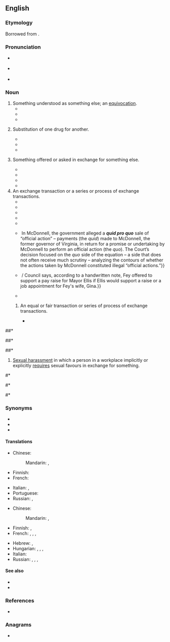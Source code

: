 ==English==
{{was wotd|2009|August|17}}

===Etymology===
Borrowed from {{bor|en|la|[[quid]] [[prō]] [[quō]]|lit=something for something}}.

===Pronunciation===
* {{a|UK}} {{IPA|en|/ˌkwɪd.pɹəʊˈkwəʊ/}}
* {{a|US}} {{IPA|en|/ˌkwɪd.pɹoʊˈkwoʊ/}}
* {{audio|en|en-au-quid pro quo.ogg|Audio (AU)}}

===Noun===
{{en-noun|quae pro quibus|quid pro quibus|quid pro quos}}

# Something understood as something else; an [[equivocation]].
#* {{quote-book|en|year=1844|by={{w|Arthur Schopenhauer}}|type=translation|author=[[s:Author:Richard Burdon Haldane|Richard Burdon Haldane]]|title=[[s:The World as Will and Representation/First Book|''The World as Will and Representation'', 2nd edition, first book]]|section=13|passage=The misunderstanding of the word or the '''quid pro quo''' is the unintentional pun, and is related to it exactly as folly is to wit.}}
#* {{quote-book|en|year=1912|by={{w|Fyodor Dostoevsky}}| type=translation| author=[[s:Constance Garnett|Constance Garnett]]| title=[[s:The Brothers Karamazov/Book V/Chapter 5|The Brothers Karamazov]]| section=part II, book V, chapter 5| passage=&ldquo;Is it simply a wild fantasy, or a mistake on the part of the old man &mdash; some impossible '''quid pro quo'''?&rdquo;}}
#* {{quote-book|en|year=1982 |title=Esthetics of Music |author=Carl Dahlhaus|page=52 |passage=His argument was formulated, not without reason, as a paradox, a '''quid pro quo''' of opposing concepts: form is declared to be content, thus its own opposite.}}
# {{lb|en|historical}} Substitution of one drug for another.
#* {{quote-book|en| title={{w|Anatomy of Melancholy}}| author={{w|Robert Burton}}| year=1621-51| passage=a knave Apothecary that administers the Physick, and makes the medicine, may doe infinite harme, by his old obsolete doses, adulterine druggs, bad mixtures, '''''quid pro quo'''', etc.}}
#* {{quote-book|en|title=Outlines of the History of Medicine and the Medical Profession| author=Johann Hermann Baas, ‎Henry Ebenezer Handerson| year=1889| page=263| passage=Nicholas [Praepositus] was also the author of a "'''Quid pro Quo'''", that is an alphabetically arranged catalogue of equivalent drugs, capable of replacing each other, when for any reason one or the other drug was wanting}}
#* {{quote-journal|en|journal=Druggists Circular| volume=61| page=188| year=1917| title=History of Substitutes and Substitution| author=Otto Raubenheimer| passage=Was it not Claudius Galenus (130-200 A. D.), the great Roman physician-pharmacist, who was about the very first to prepare a lengthy list of drugs, '''quid pro quo''', a list which remained in use until about the sixteenth century?}}
# {{lb|en|especially||legal}} Something offered or asked in exchange for something else.
#* {{quote-book|en|year=2002|author=Barry G. Silverman|title=[[s:Sklar v. Commissioner of Internal Revenue - Concurrence by Judge Silverman (2002)|Sklar v. Commissioner of Internal Revenue - Concurrence by Judge Silverman (2002)]]| passage=Section 170 states that '''quid pro quo''' donations, for which a taxpayer receives something in return, are not deductible.}}
#* {{quote-journal|en|year=2007| author=Associated Press| title=Iran to release 15 British sailors| journal=China Daily| passage=Britain, which said its crew was in Iraqi waters when seized, insists it never offered a '''quid pro quo''', either, instead relying on quiet diplomacy.}}
#* {{quote-journal|en|title=What Mercedes buy-out of Brawn could mean| journal=BBC Sport| author=Andrew Benson| date=16 November 2009| passage=McLaren did not want Mercedes to buy Brawn so when the German company insisted, they demanded a '''quid pro quo''' that, as far as McLaren are concerned, contains all the positives of a Mercedes involvement but none of the negatives.}}
#* {{quote-book|en|year=2014 |title=Nice Girls Don't Get the Corner Office|author=Lois P. Frankel| passage=People don't like to talk about it, but inherent to every relationship there's a '''quid pro quo'''— something that's exchanged in return for something else. The '''quid pro quo''' can be obvious, such as ''I give you a salary and in return I expect you to do a good job'', or more subtly, ''I give you a recommendation and in turn expect you'll help me get my expense check processed faster''. It's an unspoken system of bartering that goes on in relationships. Women aren't very good at capitalizing on the '''quid pro quo'''. Instead, they give away favors and expect little or nothing in return.}}
# An exchange transaction or a series or process of exchange transactions.
#* {{quote-book|en|title=Corporate Welfare Policy and the Welfare State| author=Davita Silfen Glasberg, ‎Daniel L. Skidmore| page=138| year=1997| passage=More importantly, the Chrysler bailout produced a '''quid pro quo''' wherein Congress agreed to pass bank deregulation legislation if banks agreed to convert substantial amounts of Chrysler's debt to equity.}}
#* {{quote-book|en|year=2004|title=The Priest and the Great King: Temple-palace Relations in the Persian Empire| author=Lisbeth S. Fried| page=74| passage=The apparent exception at the Temple of Neith at Sais is likely due to an agreement, a '''quid pro quo''', made with Udjahorresnet, not to a failure to enact the command immediately.}}
#* {{quote-book|en|year=2006|title=Administration of Government Contracts| author=John Cibinic, Jr., ‎Ralph C. Nash, ‎James F. Nagle| page=84| passage=The requisite intent is proved by showing a '''quid pro quo'''—an expectation of a favorable official act in return for the bribe.}}
#* {{quote-journal|en|journal=Forbes| date=Dec 14, 2011| title=Business Networking That Works ... It's Called '''Quid Pro Quo'''| author=Susan T. Spencer| passage=I call it '''quid pro quo''' while other authors have described it as “the art of reciprocity.”}}
#* {{quote-book|en|year=2012 |title=Tax Planning and Compliance for Tax-Exempt Organizations|author=Jody Blazek| passage=Neither the envelope nor the entry form indicated whether a donation was enclosed. Because there was no obligation to pay to enter the sweepstakes, payments voluntarily sent were fully deductible. No '''quid pro quo''' occurred.}}
#* {{quote-journal|en|date=July 13, 2016| title=SCOTUS ''Quid Pro Quo'' Analysis in McDonnell May Broadly Affect Bribery & Insider Trading Prosecutions| journal=Forbes| author=Robert Anello| passage=All are based on the concept of '''''quid pro quo''''', or “this for that” – the exchange of one thing for another.&nbsp;{{...}}&nbsp;In McDonnell, the government alleged a '''''quid pro quo''''' sale of “official action” – payments (the ''quid'') made to McDonnell, the former governor of Virginia, in return for a promise or undertaking by McDonnell to perform an official action (the ''quo''). The Court’s decision focused on the ''quo'' side of the equation – a side that does not often receive much scrutiny – analyzing the contours of whether the actions taken by McDonnell constituted illegal “official actions.”}}
#* {{quote-journal|en|journal=69 News|date=March 4, 2019| title=Phillipsburg council calls for new investigation of alleged '''quid pro quo'''| passage=Council says the mayor and a former councilman may have engaged in a "'''quid pro quo'''."&nbsp;/ {{...}}&nbsp;/ Council says, according to a handwritten note, Fey offered to support a pay raise for Mayor Ellis if Ellis would support a raise or a job appointment for Fey's wife, Gina.}}
#* {{quote-book|en|year=2018 |title=Quid Pro Quo|author=Vicki Grant| passage=All I'm asking for is a little '''quid pro quo'''. You know—you scratch my back, I'll scratch yours.}}
## {{rfv-sense|en}} An equal or fair transaction or series of process of exchange transactions.
##* {{quote-book|en|year=1837 |title=The Congressional Globe |author=United States. Congress |page=1977| passage=Mr. P. did not consider that branch, strictly and technically speaking, public revenue; at least it did not arise from taxation, because those persons who had paid this money had received a full equivalent for the same; there was a '''quid pro quo''' on both sides; and this was not taxation, it was a sale; the parties therefore from whom this money was derived had not been taxed.}}
<!--##* {{quote-book|en|year=1895|author=Uchimura Kanzo| title=[[s:The Diary of a Japanese Convert|The Diary of a Japanese Convert]]| chapter=1| passage=No less weightier was to be the youth's consideration for his master, who was to him no mere school teacher or college professor on '''quid pro quo''' principle, but a veritable didaskalos, in whom he could and must completely confide the care of his body and soul.}}-->
##* {{quote-book|en|year=1988| title=Industrial R&D and U.S. Technological Leadership| passage=What we should do, however, is insist that there be a '''quid pro quo''' — an equal exchange.}}
##* {{quote-book|en|title=Corruption in America| author=Zephyr Teachout|year=2014| page=239| passage=Most of those cases were about witness immunity deals (was there a quid pro quo?) or the meaning of '''quid pro quo''' in the classic “equality of exchange” sense.}}
##* {{quote-journal|en|title=Quid Pro Quo Diplomacy in US-Myanmar Relations| journal=Foreign Policy Journal| author=Nehginpao Kipgen| date=May 21, 2013| passage=US-Myanmar relations in the past few years have been largely based on a '''quid pro quo''' or tit for tat strategy. Some analysts also call it action for action or give and take strategy.}}
# {{lb|en|legal}} [[sexual harassment|Sexual harassment]] in which a person in a workplace implicitly or explicitly [[require]]s  sexual favours in exchange for something.
<!--#* {{quote-book|en|year=2005 |title=Sexual Harassment and Violence Against Women| author=Charles V. Dale| passage=The earliest judicial challenges involving tangible job detriment or '''quid pro quo''' harassment claims — filed by women who were allegedly fired for resisting sexual advances by their supervisors — were largely unsuccessful.}}-->
#* {{quote-book|en|title=Promoting Legal and Ethical Awareness| author=Ronald W. Scott| year=2008| page=140| passage=A '''quid pro quo''' complaint typically is lodged by an employee who has been denied opportunities because he or she refused a perpetrator's sexual advances or by an employee who has been denied opportunities because another employee obtained those opportunities by submitting to a perpetrator's sexual advances.}}
#* {{quote-book|en|year=2009 |title=Inventing Equal Opportunity|author=Frank Dobbin| passage=As for a legal remedy to the problem of harassment, the Court found that a proper, well-advertised grievance procedure could be used in a defense where sexual comments and horseplay created a “hostile environment,” but not in the '''quid pro quo''' cases that feminist Catharine MacKinnon had dubbed "put out or get out."}}
<!--#* {{quote-book|en|year=2015 |title=Equal Employment Opportunity Compliance Guide 2016| author=Buckley| page=4-23| passage=The employee brought a claim of '''quid pro quo''' harassment, but the court found that because the supervisor had torn up the memo following her refusal to have a drink with him, there was no actionable change in her employment. The court did note that the supervisor's behavior would be considered in the context of the employee's hostile environment sexual harassment claim.}}-->
#* {{quote-book|en|year=2018 |title=A Practical Guide to Equal Employment Opportunity |author=Walter B. Connolly, Jr., ‎Michael J. Connolly, ‎Joshua Feinstein| page=161| passage=American courts have recognized two forms of sexual harassment. In the first, '''quid pro quo''' cases, the violation occurs when an employer or supervisor conditions an employment benefit on the employee's providing sexual favors.}}

===Synonyms===
{{checksense|en}}
* {{l|en|barter}}
* {{l|en|swap}}
* {{l|en|trade}}

====Translations====
{{trans-top|something understood as another}}
* Chinese:
*: Mandarin: {{t+|zh|模稜|sc=Hani}}, {{t+|zh|含糊|sc=Hani}}
* Finnish: {{t+|fi|väärinkäsitys}}
* French: {{t+|fr|quiproquo|m}}
{{trans-mid}}
* Italian: {{t+|it|qui pro quo|m}},  {{t|it|quiproquò|m}}
* Portuguese: {{t+|pt|quiproquó|m}}
* Russian: {{t+|ru|квипрокво́|n}}, {{t|ru|кипроко́|n}}
{{trans-bottom}}

{{trans-top|this for that}}
* Chinese:
*: Mandarin: {{t|zh|等價交換|sc=Hani}}, {{t|zh|等价交换|tr=děngjià jiāohuàn|sc=Hani}}
* Finnish: {{t+|fi|vaihtokauppa}}, {{t+|fi|vastike}}
* French: {{t+|fr|contrepartie|f}}, {{t+|fr|donnant donnant}}, {{t+|fr|on ne donne rien pour rien}}, {{t+|fr|quid pro quo}}
{{trans-mid}}
* Hebrew: {{t|he|שמור לי ואשמור לך}}, {{t|he|יד רוחצת יד}}
* Hungarian: {{t|hu|viszontszolgáltatás}}, {{t+|hu|ellenszolgáltatás}}, {{t+|hu|egyenérték}}, {{t+|hu|ellenérték}}
* Italian: {{t+|it|do ut des}}
* Russian: {{t|ru|услу́га за услу́гу}}, {{t|ru|не́что за не́что}}, {{qualifier|colloquial}} {{t|ru|дашь на да́шь}}, {{t|ru|ты — мне, я — тебе́}}
{{trans-bottom}}

====See also====
* {{l|en|tit for tat}}
* {{l|en|you scratch my back and I'll scratch yours}}

===References===
* {{R:OneLook}}

===Anagrams===
* {{anagrams|en|a=dioopqqruu|quo pro quid}}